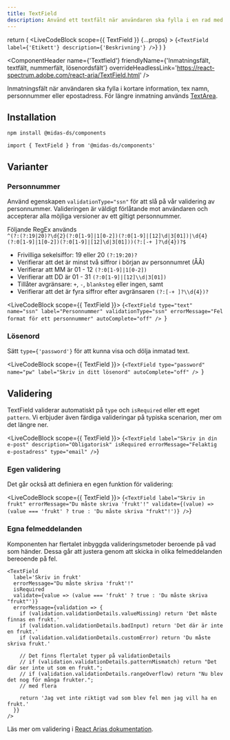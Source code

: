 ```yaml
---
title: TextField
description: Använd ett textfält när användaren ska fylla i en rad med text.
---
```



  return (
    <LiveCodeBlock
      scope={{ TextField }}
      {...props}
    >
      {`<TextField
        label={'Etikett'}
        description={'Beskrivning'}
    />`}
    </LiveCodeBlock>
  )
}

<ComponentHeader
  name={'Textfield'}
  friendlyName={'Inmatningsfält, textfält, nummerfält, lösenordsfält'}
  overrideHeadlessLink='https://react-spectrum.adobe.com/react-aria/TextField.html'
/>

Inmatningsfält när användaren ska fylla i kortare information, tex namn, personnummer eller epostadress. För längre inmatning används [TextArea](./textarea.mdx).

<Example hideCode />

## Installation

```bash npm2yarn
npm install @midas-ds/components
```

```tsx
import { TextField } from '@midas-ds/components'
```

<Example hideExample />

## Varianter

### Personnummer

Använd egenskapen `validationType="ssn"` för att slå på vår validering av personnummer. Valideringen är väldigt förlåtande mot användaren och accepterar alla möjliga versioner av ett giltigt personnummer.

Följande RegEx används <br /> `^(?:(?:19|20)?\d{2}(?:0[1-9]|1[0-2])(?:0[1-9]|[12]\d|3[01])|\d{4}(?:0[1-9]|1[0-2])(?:0[1-9]|[12]\d|3[01]))(?:[-+ ]?\d{4})?$`

- Frivilliga sekelsiffor: 19 eller 20 `(?:19:20)?`
- Verifierar att det är minst två siffror i början av personnumret (ÅÅ)
- Verifierar att MM är 01 - 12 `(?:0[1-9]|1[0-2])`
- Verifierar att DD är 01 - 31 `(?:0[1-9]|[12]\\d|3[01])`
- Tillåter avgränsare: `+`, `-`, `blanksteg` eller ingen, samt
- Verifierar att det är fyra siffror efter avgränsaren `(?:[-+ ]?\\d{4})?`

<LiveCodeBlock scope={{ TextField }}>
  {`<TextField
    type="text"
    name="ssn"
    label="Personnummer"
    validationType="ssn"
    errorMessage="Fel format för ett personnummer"
    autoComplete="off"
/>
`}
</LiveCodeBlock>

### Lösenord

Sätt `type={'password'}` för att kunna visa och dölja inmatad text.

<LiveCodeBlock scope={{ TextField }}>
  {`<TextField
    type="password"
    name="pw"
    label="Skriv in ditt lösenord"
    autoComplete="off"
/>
`}
</LiveCodeBlock>

## Validering

TextField validerar automatiskt på `type` och `isRequired` eller ett eget `pattern`. Vi erbjuder även färdiga valideringar på typiska scenarion, mer om det längre ner.

<LiveCodeBlock scope={{ TextField }}>
  {`<TextField
    label="Skriv in din e-post"
    description="Obligatorisk"
    isRequired
    errorMessage="Felaktig e-postadress"
    type="email"
/>`}
</LiveCodeBlock>

### Egen validering

Det går också att definiera en egen funktion för validering:

<LiveCodeBlock scope={{ TextField }}>
  {`<TextField
    label="Skriv in frukt"
    errorMessage="Du måste skriva 'frukt'!"
    validate={(value) => (value === 'frukt' ? true : 'Du måste skriva "frukt"!')}
/>`}
</LiveCodeBlock>

### Egna felmeddelanden

Komponenten har flertalet inbyggda valideringsmetoder beroende på vad som händer. Dessa går att justera genom att skicka in olika felmeddelanden bereoende på fel.

```tsx
<TextField
  label='Skriv in frukt'
  errorMessage="Du måste skriva 'frukt'!"
  isRequired
  validate={value => (value === 'frukt' ? true : 'Du måste skriva "frukt"')}
  errorMessage={validation => {
    if (validation.validationDetails.valueMissing) return 'Det måste finnas en frukt.'
    if (validation.validationDetails.badInput) return 'Det där är inte en frukt.'
    if (validation.validationDetails.customError) return 'Du måste skriva frukt.'

    // Det finns flertalet typer på validationDetails
    // if (validation.validationDetails.patternMismatch) return "Det där ser inte ut som en frukt.";
    // if (validation.validationDetails.rangeOverflow) return "Nu blev det nog för många frukter.";
    // med flera

    return 'Jag vet inte riktigt vad som blev fel men jag vill ha en frukt.'
  }}
/>
```

Läs mer om validering i [React Arias dokumentation](https://react-spectrum.adobe.com/react-aria/forms.html#validation).
